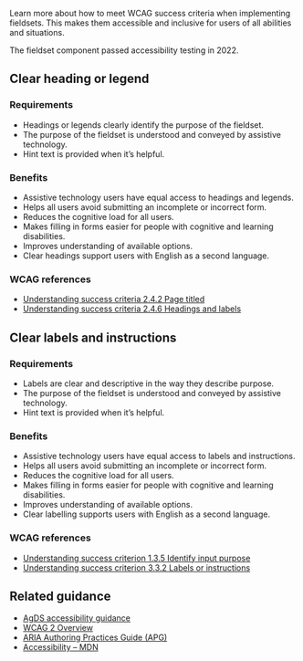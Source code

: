 Learn more about how to meet WCAG success criteria when implementing fieldsets. This makes them accessible and inclusive for users of all abilities and situations.

The fieldset component passed accessibility testing in 2022.

## Clear heading or legend

### Requirements

- Headings or legends clearly identify the purpose of the fieldset.
- The purpose of the fieldset is understood and conveyed by assistive technology.
- Hint text is provided when it’s helpful.

### Benefits

- Assistive technology users have equal access to headings and legends.
- Helps all users avoid submitting an incomplete or incorrect form.
- Reduces the cognitive load for all users.
- Makes filling in forms easier for people with cognitive and learning disabilities.
- Improves understanding of available options.
- Clear headings support users with English as a second language.

### WCAG references

- [Understanding success criteria 2.4.2 Page titled](https://www.w3.org/WAI/WCAG21/Understanding/page-titled.html)
- [Understanding success criteria 2.4.6 Headings and labels](https://www.w3.org/WAI/WCAG21/Understanding/headings-and-labels.html)

## Clear labels and instructions

### Requirements

- Labels are clear and descriptive in the way they describe purpose.
- The purpose of the fieldset is understood and conveyed by assistive technology.
- Hint text is provided when it’s helpful.

### Benefits

- Assistive technology users have equal access to labels and instructions.
- Helps all users avoid submitting an incomplete or incorrect form.
- Reduces the cognitive load for all users.
- Makes filling in forms easier for people with cognitive and learning disabilities.
- Improves understanding of available options.
- Clear labelling supports users with English as a second language.

### WCAG references

- [Understanding success criterion 1.3.5 Identify input purpose](https://www.w3.org/WAI/WCAG21/Understanding/identify-input-purpose.html)
- [Understanding success criterion 3.3.2 Labels or instructions](https://www.w3.org/WAI/WCAG21/Understanding/labels-or-instructions.html)

## Related guidance

- [AgDS accessibility guidance](/foundations/accessibility)
- [WCAG 2 Overview](https://www.w3.org/WAI/standards-guidelines/wcag/)
- [ARIA Authoring Practices Guide (APG)](https://www.w3.org/WAI/ARIA/apg/)
- [Accessibility – MDN](https://developer.mozilla.org/en-US/docs/Web/Accessibility)
